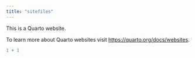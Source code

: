 ```yaml
---
title: "sitefiles"
---
```


This is a Quarto website.

To learn more about Quarto websites visit <https://quarto.org/docs/websites>.

```r
1 + 1
```
